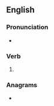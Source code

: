 ==English==

===Pronunciation===
* {{a|US}} {{IPA|/oʊ.vɚ.θɹu/|lang=en}}

===Verb===
{{head|en|verb form}}

# {{en-simple past of|overthrow}}

===Anagrams===
* {{anagrams|en|a=eehorrtvw|threw over}}